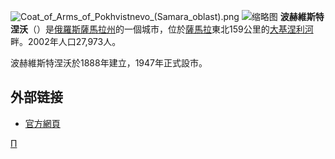 {{noteTA
|T=zh:波赫維斯特涅沃;zh-hans:波赫维斯特涅沃;zh-hant:波赫維斯特涅沃;zh-cn:波赫维斯特涅沃;zh-tw:波赫維斯特涅沃;zh-hk:波赫維斯特涅沃;zh-mo:波赫維斯特涅沃;
|1=zh:波赫維斯特涅沃;zh-hans:波赫维斯特涅沃;zh-hant:波赫維斯特涅沃;zh-cn:波赫维斯特涅沃;zh-tw:波赫維斯特涅沃;zh-hk:波赫維斯特涅沃;zh-mo:波赫維斯特涅沃;
}}
{{coord|53|39|N|52|08|E|display=title}}
[[File:Coat_of_Arms_of_Pokhvistnevo_(Samara_oblast).png|right]]
[[File:Станция_Похвистнево_(вид_из_поезда)-x.jpg|缩略图]]
'''波赫維斯特涅沃'''（{{lang-ru|По́хвистнево}}）是[[俄羅斯|俄羅斯]][[薩馬拉州|薩馬拉州]]的一個城市，位於[[薩馬拉|薩馬拉]]東北159公里的[[大基涅利河|大基涅利河]]畔。2002年人口27,973人。

波赫維斯特涅沃於1888年建立，1947年正式設市。

==外部链接==
* {{ru icon}} [http://www.pohgor.ru 官方網頁] {{Wayback|url=http://www.pohgor.ru/ |date=20210128075227 }}

{{薩馬拉州城市}}

[[Category:薩馬拉州城市|П]]